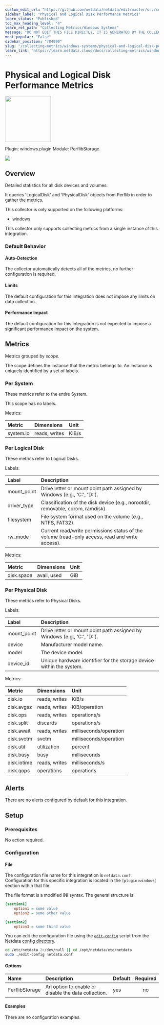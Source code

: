 ```yaml
---
custom_edit_url: "https://github.com/netdata/netdata/edit/master/src/collectors/windows.plugin/metadata.yaml"
sidebar_label: "Physical and Logical Disk Performance Metrics"
learn_status: "Published"
toc_max_heading_level: "4"
learn_rel_path: "Collecting Metrics/Windows Systems"
message: "DO NOT EDIT THIS FILE DIRECTLY, IT IS GENERATED BY THE COLLECTOR'S metadata.yaml FILE"
most_popular: "False"
sidebar_position: "784090"
slug: "/collecting-metrics/windows-systems/physical-and-logical-disk-performance-metrics"
learn_link: "https://learn.netdata.cloud/docs/collecting-metrics/windows-systems/physical-and-logical-disk-performance-metrics"
---
```



# Physical and Logical Disk Performance Metrics


<img src="https://netdata.cloud/img/windows.svg" width="150"/>


Plugin: windows.plugin
Module: PerflibStorage

<img src="https://img.shields.io/badge/maintained%20by-Netdata-%2300ab44" />

## Overview

Detailed statistics for all disk devices and volumes.


It queries 'LogicalDisk' and 'PhysicalDisk' objects from Perflib in order to gather the metrics.


This collector is only supported on the following platforms:

- windows

This collector only supports collecting metrics from a single instance of this integration.


### Default Behavior

#### Auto-Detection

The collector automatically detects all of the metrics, no further configuration is required.


#### Limits

The default configuration for this integration does not impose any limits on data collection.

#### Performance Impact

The default configuration for this integration is not expected to impose a significant performance impact on the system.


## Metrics

Metrics grouped by *scope*.

The scope defines the instance that the metric belongs to. An instance is uniquely identified by a set of labels.



### Per System

These metrics refer to the entire System.

This scope has no labels.

Metrics:

| Metric | Dimensions | Unit |
|:------|:----------|:----|
| system.io | reads, writes | KiB/s |

### Per Logical Disk

These metrics refer to Logical Disks.

Labels:

| Label      | Description     |
|:-----------|:----------------|
| mount_point | Drive letter or mount point path assigned by Windows (e.g., 'C:', 'D:'). |
| driver_type | Classification of the disk device (e.g., norootdir, removable, cdrom, ramdisk). |
| filesystem | File system format used on the volume (e.g., NTFS, FAT32). |
| rw_mode | Current read/write permissions status of the volume (read-only access, read and write access). |

Metrics:

| Metric | Dimensions | Unit |
|:------|:----------|:----|
| disk.space | avail, used | GiB |

### Per Physical Disk

These metrics refer to Physical Disks.

Labels:

| Label      | Description     |
|:-----------|:----------------|
| mount_point | Drive letter or mount point path assigned by Windows (e.g., 'C:', 'D:'). |
| device | Manufacturer model name. |
| model | The device model. |
| device_id | Unique hardware identifier for the storage device within the system. |

Metrics:

| Metric | Dimensions | Unit |
|:------|:----------|:----|
| disk.io | reads, writes | KiB/s |
| disk.avgsz | reads, writes | KiB/operation |
| disk.ops | reads, writes | operations/s |
| disk.split | discards | operations/s |
| disk.await | reads, writes | milliseconds/operation |
| disk.svctm | svctm | milliseconds/operation |
| disk.util | utilization | percent |
| disk.busy | busy | milliseconds |
| disk.iotime | reads, writes | milliseconds/s |
| disk.qops | operations | operations |



## Alerts

There are no alerts configured by default for this integration.


## Setup

### Prerequisites

No action required.

### Configuration

#### File

The configuration file name for this integration is `netdata.conf`.
Configuration for this specific integration is located in the `[plugin:windows]` section within that file.

The file format is a modified INI syntax. The general structure is:

```ini
[section1]
    option1 = some value
    option2 = some other value

[section2]
    option3 = some third value
```
You can edit the configuration file using the [`edit-config`](/docs/netdata-agent/configuration#edit-a-configuration-file-using-edit-config) script from the
Netdata [config directory](/docs/netdata-agent/configuration#the-netdata-config-directory).

```bash
cd /etc/netdata 2>/dev/null || cd /opt/netdata/etc/netdata
sudo ./edit-config netdata.conf
```
#### Options



| Name | Description | Default | Required |
|:----|:-----------|:-------|:--------:|
| PerflibStorage | An option to enable or disable the data collection. | yes | no |

#### Examples
There are no configuration examples.


